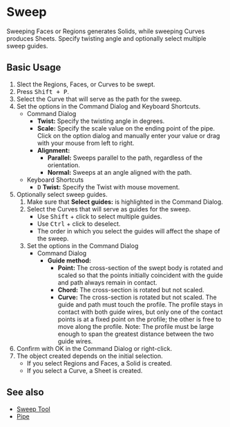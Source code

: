 
# Sweep

<Reference shortcut="Shift + P" command="Sweep" button="In Suggested Commands Menu"  buttonIcon="button-sweep"/>

Sweeping Faces or Regions generates Solids, while sweeping Curves produces Sheets. Specify twisting angle and optionally select multiple sweep guides.

## Basic Usage

1. Slect the Regions, Faces, or Curves to be swept.
2. Press <kbd>Shift + P</kbd>.
3. Select the  Curve that will serve as the path for the sweep.
4. Set the options in the Command Dialog and Keyboard Shortcuts.
   - <Kst>Command Dialog</Kst>
      - **Twist:** Specify the twisting angle in degrees.
      - **Scale:** Specify the scale value on the ending point of the pipe. Click on the option dialog and manually enter your value or drag with your mouse from left to right.
      - **Alignment:** 
         - **Parallel:** Sweeps parallel to the path, regardless of the orientation. 
         - **Normal:** Sweeps at an angle aligned with the path.
   - <Kst>Keyboard Shortcuts</Kst>
      - <kbd>D</kbd> **Twist:** Specify the Twist with mouse movement.
5. Optionally select sweep guides.
      1. Make sure that **Select guides:** is highlighted in the Command Dialog.
      2. Select the Curves that will serve as guides for the sweep.
         - Use <kbd>Shift</kbd> + click to select multiple guides.
         - Use <kbd>Ctrl</kbd> + click to deselect.
         - The order in which you select the guides will affect the shape of the sweep.
      3. Set the options in the Command Dialog
         - <Kst>Command Dialog</Kst>
            - **Guide method:**
               - **Point:** The cross-section of the swept body is rotated and scaled so that the points initially coincident with the guide and path always remain in contact.
               - **Chord:**  The cross-section is rotated but not scaled.
               - **Curve:** The cross-section is rotated but not scaled. The guide and path must touch the profile. The profile stays in contact with both guide wires, but only one of the contact points is at a fixed
               point on the profile; the other is free to move along the profile.
               Note: The profile must be large enough to span the greatest distance between the two guide wires.
6. Confirm with OK in the Command Dialog or right-click.
7. The object created depends on the initial selection.
   - If you select Regions and Faces, a Solid is created.
   - If you select a  Curve, a Sheet is created.

<VideoPlayer fileName="sweep"/>

## See also
- [Sweep Tool](sweep-solid-tool)
- [Pipe](pipe)